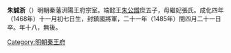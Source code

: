 {{unreferenced|time=2016-04-12T01:41:40+00:00}}
{{expand|time=2016-03-13T00:26:34+00:00}}
'''朱誠浙'''（{{bd|1468年||1485年}}）明朝秦藩汧陽王府宗室。端懿王[[朱公鏳|朱公鏳]]庶五子，母繼妃張氏。成化四年（1468年）十一月初七日生，封鎮國將軍，二十一年（1485年）閏四月二十一日卒。年十八，無後。

[[Category:明朝秦王府|Category:明朝秦王府]]
